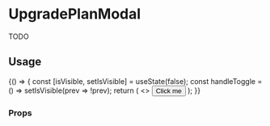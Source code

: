 <!--- UpgradePlanModal.stories.mdx --->


<Meta title="components/UpgradePlanModal" />

# UpgradePlanModal

TODO

## Usage

<Canvas>
  <Story name="base">
    {() => {
      const [isVisible, setIsVisible] = useState(false);
      const handleToggle = () => setIsVisible(prev => !prev);
      return (
        <>
          <Button onClick={handleToggle}>Click me</Button>
          <UpgradePlanModal isOpen={isVisible} onClose={handleToggle} />
        </>
      );
    }}
  </Story>
</Canvas>

### Props

<ArgsTable of={UpgradePlanModal} />
